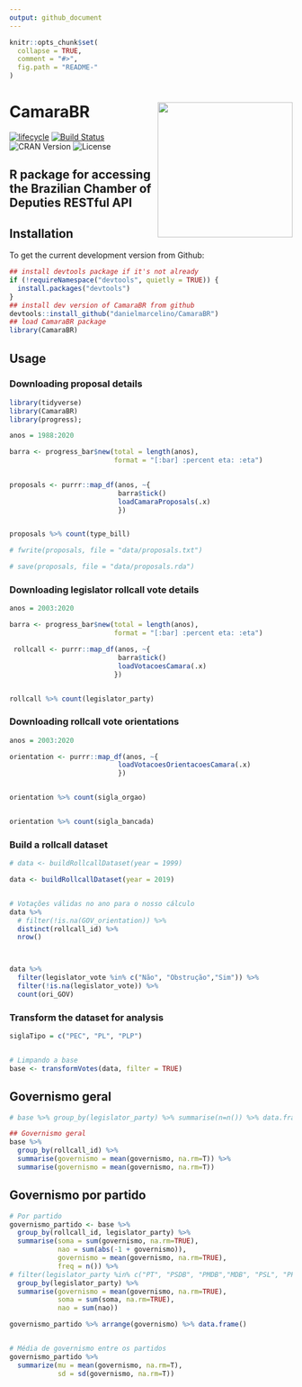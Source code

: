 ```yaml
---
output: github_document
---
```


<!-- README.md is generated from README.Rmd. Please edit that file -->

```r
knitr::opts_chunk$set(
  collapse = TRUE,
  comment = "#>",
  fig.path = "README-"
)
```

# CamaraBR <img src="inst/figures/CamaraBR-logo.png" width="240px" align="right" /> 

[![lifecycle](https://img.shields.io/badge/lifecycle-experimental-orange.svg)](https://www.tidyverse.org/lifecycle/#experimental)
  [![Build Status](https://travis-ci.org/danielmarcelino/CamaraBR.svg?branch=master)](https://travis-ci.org/danielmarcelino/CamaraBR)
![CRAN Version](https://www.r-pkg.org/badges/version/CamaraBR)
![License](https://img.shields.io/badge/license-MIT-blueviolet.svg?style=flat)


## R package for accessing the Brazilian Chamber of Deputies RESTful API

## Installation

To get the current development version from Github:

```r
## install devtools package if it's not already
if (!requireNamespace("devtools", quietly = TRUE)) {
  install.packages("devtools")
}
## install dev version of CamaraBR from github
devtools::install_github("danielmarcelino/CamaraBR")
## load CamaraBR package
library(CamaraBR)
```

## Usage

### Downloading proposal details 
```r
library(tidyverse)
library(CamaraBR)
library(progress);

anos = 1988:2020

barra <- progress_bar$new(total = length(anos), 
                          format = "[:bar] :percent eta: :eta")
      

proposals <- purrr::map_df(anos, ~{
                           barra$tick()
                           loadCamaraProposals(.x)
                           })


proposals %>% count(type_bill)

# fwrite(proposals, file = "data/proposals.txt")

# save(proposals, file = "data/proposals.rda")
```



### Downloading legislator rollcall vote details 
```r

anos = 2003:2020

barra <- progress_bar$new(total = length(anos), 
                          format = "[:bar] :percent eta: :eta")

 rollcall <- purrr::map_df(anos, ~{
                           barra$tick()
                           loadVotacoesCamara(.x)
                          })


rollcall %>% count(legislator_party)
```


### Downloading rollcall vote orientations

```r

anos = 2003:2020

orientation <- purrr::map_df(anos, ~{
                           loadVotacoesOrientacoesCamara(.x)
                           })


orientation %>% count(sigla_orgao)


orientation %>% count(sigla_bancada)
```


### Build a rollcall dataset

```r
# data <- buildRollcallDataset(year = 1999)

data <- buildRollcallDataset(year = 2019)


# Votações válidas no ano para o nosso cálculo
data %>%
  # filter(!is.na(GOV_orientation)) %>%
  distinct(rollcall_id) %>%
  nrow()



data %>%
  filter(legislator_vote %in% c("Não", "Obstrução","Sim")) %>%
  filter(!is.na(legislator_vote)) %>%
  count(ori_GOV)

```


### Transform the dataset for analysis

```r
siglaTipo = c("PEC", "PL", "PLP")


# Limpando a base
base <- transformVotes(data, filter = TRUE)

```


## Governismo geral
```r
# base %>% group_by(legislator_party) %>% summarise(n=n()) %>% data.frame()

## Governismo geral
base %>%
  group_by(rollcall_id) %>%
  summarise(governismo = mean(governismo, na.rm=T)) %>%
  summarise(governismo = mean(governismo, na.rm=T))

```



## Governismo por partido

```r
# Por partido
governismo_partido <- base %>%
  group_by(rollcall_id, legislator_party) %>%
  summarise(soma = sum(governismo, na.rm=TRUE),
            nao = sum(abs(-1 + governismo)),
            governismo = mean(governismo, na.rm=TRUE),
            freq = n()) %>%
# filter(legislator_party %in% c("PT", "PSDB", "PMDB","MDB", "PSL", "PP","PR","PSD", "DEM")) %>%
  group_by(legislator_party) %>%
  summarise(governismo = mean(governismo, na.rm=TRUE),
            soma = sum(soma, na.rm=TRUE),
            nao = sum(nao))

governismo_partido %>% arrange(governismo) %>% data.frame()


# Média de governismo entre os partidos
governismo_partido %>%
  summarize(mu = mean(governismo, na.rm=T),
            sd = sd(governismo, na.rm=T))
```




